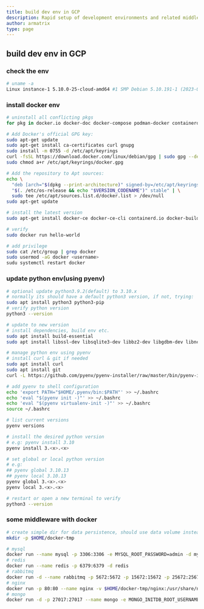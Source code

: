 ```yaml
---
title: build dev env in GCP
description: Rapid setup of development environments and related middleware in google cloud
author: armatrix
type: page
---
```


## build dev env in GCP

### check the env

```bash
# uname -a
Linux instance-1 5.10.0-25-cloud-amd64 #1 SMP Debian 5.10.191-1 (2023-08-16) x86_64 GNU/Linux
```

### install docker env

```bash
# uninstall all conflicting pkgs
for pkg in docker.io docker-doc docker-compose podman-docker containerd runc; do sudo apt-get remove $pkg; done

# Add Docker's official GPG key:
sudo apt-get update
sudo apt-get install ca-certificates curl gnupg
sudo install -m 0755 -d /etc/apt/keyrings
curl -fsSL https://download.docker.com/linux/debian/gpg | sudo gpg --dearmor -o /etc/apt/keyrings/docker.gpg
sudo chmod a+r /etc/apt/keyrings/docker.gpg

# Add the repository to Apt sources:
echo \
  "deb [arch="$(dpkg --print-architecture)" signed-by=/etc/apt/keyrings/docker.gpg] https://download.docker.com/linux/debian \
  "$(. /etc/os-release && echo "$VERSION_CODENAME")" stable" | \
  sudo tee /etc/apt/sources.list.d/docker.list > /dev/null
sudo apt-get update

# install the latest version
sudo apt-get install docker-ce docker-ce-cli containerd.io docker-buildx-plugin docker-compose-plugin

# verify
sudo docker run hello-world

# add privilege
sudo cat /etc/group | grep docker
sudo usermod -aG docker <username>
sudu systemctl restart docker
```

### update python env(using pyenv)

```bash
# optional update python3.9.2(default) to 3.10.x
# normally its should have a default python3 version, if not, trying:
sudo apt install python3 python3-pip
# verify python version
python3 --version

# update to new version
# install dependencies, build env etc.
sudo apt install build-essential
sudo apt install libssl-dev libsqlite3-dev libbz2-dev libgdbm-dev libncurses5-dev libncursesw5-dev libreadline-dev zlib1g-dev libffi-dev

# manage python env using pyenv
# install curl & git if needed
sudo apt install curl
sudo apt install git
curl -L https://github.com/pyenv/pyenv-installer/raw/master/bin/pyenv-installer | bash

# add pyenv to shell configuration
echo 'export PATH="$HOME/.pyenv/bin:$PATH"' >> ~/.bashrc
echo 'eval "$(pyenv init -)"' >> ~/.bashrc
echo 'eval "$(pyenv virtualenv-init -)"' >> ~/.bashrc
source ~/.bashrc

# list current versions
pyenv versions

# install the desired python version
# e.g: pyenv install 3.10
pyenv install 3.<x>.<x>

# set global or local python version
# e.g:
## pyenv global 3.10.13
## pyenv local 3.10.13
pyenv global 3.<x>.<x>
pyenv local 3.<x>.<x>

# restart or open a new terminal to verify
python3 --version
```

### some middleware with docker

```bash
# create simple dir for data persistence, should use data volume instead. only in dev mode
mkdir -p $HOME/docker-tmp

# mysql
docker run --name mysql -p 3306:3306 -e MYSQL_ROOT_PASSWORD=admin -d mysql
# redis
docker run --name redis -p 6379:6379 -d redis
# rabbitmq
docker run -d --name rabbitmq -p 5672:5672 -p 15672:15672 -p 25672:25672 -v $HOME/docker-tmp/rabbitmq:/var/lib/rabbitmq --hostname myRabbit -e RABBITMQ_DEFAULT_VHOST=matrix  -e RABBITMQ_DEFAULT_USER=admin -e RABBITMQ_DEFAULT_PASS=admin rabbitmq:management
# nginx
docker run -p 80:80 --name nginx -v $HOME/docker-tmp/nginx:/usr/share/nginx/html:ro -d nginx
# mongo
docker run -d -p 27017:27017 --name mongo -e MONGO_INITDB_ROOT_USERNAME=root -e MONGO_INITDB_ROOT_PASSWORD=somepwd mongo mongod --auth
```
